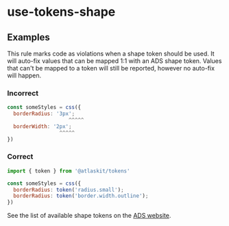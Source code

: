 # use-tokens-shape

## Examples

This rule marks code as violations when a shape token should be used. It will auto-fix values that
can be mapped 1:1 with an ADS shape token. Values that can't be mapped to a token will still be
reported, however no auto-fix will happen.

### Incorrect

```jsx
const someStyles = css({
  borderRadius: '3px';
           			^^^^^
  borderWidth: '2px';
           		 ^^^^^
})
```

### Correct

```jsx
import { token } from '@atlaskit/tokens'

const someStyles = css({
  borderRadius: token('radius.small');
  borderRadius: token('border.width.outline');
})
```

See the list of available shape tokens on the
[ADS website](https://atlassian.design/components/tokens/all-tokens).
